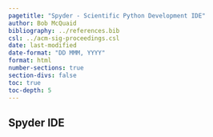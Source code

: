 ```yaml
---
pagetitle: "Spyder - Scientific Python Development IDE"
author: Bob McQuaid
bibliography: ../references.bib
csl: ../acm-sig-proceedings.csl
date: last-modified
date-format: "DD MMM, YYYY"
format: html
number-sections: true
section-divs: false
toc: true
toc-depth: 5
---
```


## Spyder IDE

